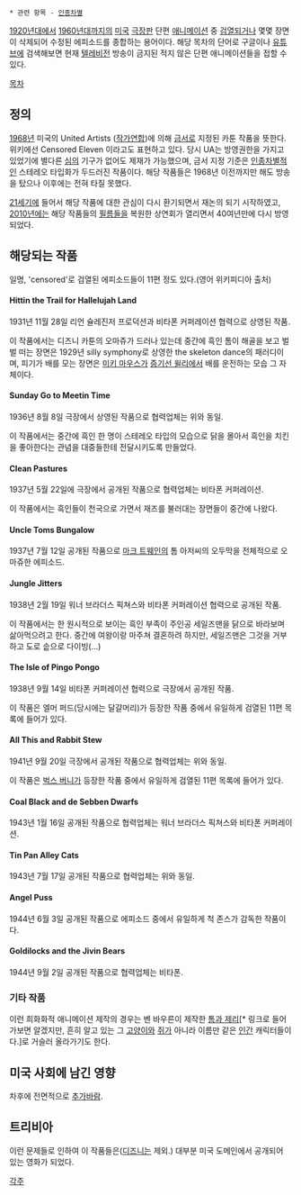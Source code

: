  * 관련 항목 - [[인종차별]]

[[1920년대]]에서 [[1960년대]]까지의 [[미국]] [[극장판]] 단편 [[애니메이션]] 중 [[검열]]되거나 몇몇 장면이 삭제되어 수정된 에피소드를 종합하는 용어이다. 해당 목차의 단어로 구글이나 [[유튜브]]에 검색해보면 현재 [[텔레비전]] 방송이 금지된 적지 않은 단편 애니메이션들을 접할 수 있다.

[[목차]]
== 정의 ==
[[1968년]] 미국의 United Artists ([[작가]]연합)에 의해 [[금서]]로 지정된 카툰 작품을 뜻한다. 위키에선 Censored Eleven 이라고도 표현하고 있다. 당시 UA는 방영권한을 가지고 있었기에 별다른 [[심의]] 기구가 없어도 제재가 가능했으며, 금서 지정 기준은 [[인종차별]]적인 스테레오 타입화가 두드러진 작품이다. 해당 작품들은 1968년 이전까지만 해도 방송을 탔으나 이후에는 전혀 타질 못했다.

[[21세기]]에 들어서 해당 작품에 대한 관심이 다시 환기되면서 재논의 되기 시작하였고, [[2010년]]에는 해당 작품들의 [[필름]]들을 복원한 상연회가 열리면서 40여년만에 다시 방영되었다.

== 해당되는 작품 ==
일명, 'censored'로 검열된 에피소드들이 11편 정도 있다.(영어 위키피디아 출처) 

==== Hittin the Trail for Hallelujah Land ====
1931년 11월 28일 리언 슐레진저 프로덕션과 비타폰 커퍼레이션 협력으로 상영된 작품.

이 작품에서는 디즈니 카툰의 오마쥬가 드러나 있는데 중간에 흑인 톰이 해골을 보고 벌벌 떠는 장면은 1929년 silly symphony로 상영한 the skeleton dance의 패러디이며, 피기가 배를 모는 장면은 [[미키 마우스]]가 [[증기선 윌리]]에서 배를 운전하는 모습 그 자체이다. 

==== Sunday Go to Meetin Time ====
1936년 8월 8일 극장에서 상영된 작품으로 협력업체는 위와 동일.

이 작품에서는 중간에 흑인 한 명이 스테레오 타입의 모습으로 닭을 몰아서 흑인을 치킨을 좋아한다는 관념을 대중들한테 전달시키도록 만들었다.

==== Clean Pastures ====
1937년 5월 22일에 극장에서 공개된 작품으로 협력업체는 비타폰 커퍼레이션.

이 작품에서는 흑인들이 천국으로 가면서 재즈를 불러대는 장면들이 중간에 나왔다.

==== Uncle Toms Bungalow ====
1937년 7월 12일 공개된 작품으로 [[마크 트웨인]]의 톰 아저씨의 오두막을 전체적으로 오마쥬한 에피소드.

==== Jungle Jitters ====
1938년 2월 19일 워너 브라더스 픽쳐스와 비타폰 커퍼레이션 협력으로 공개된 작품.

이 작품에서는 한 원시적으로 보이는 흑인 부족이 주인공 세일즈맨을 닭으로 바라보며 삶아먹으려고 한다. 중간에 여왕이랑 마주쳐 결혼하려 하지만, 세일즈맨은 그것을 거부하고 도로 솥으로 다이빙(...)

==== The Isle of Pingo Pongo ====
1938년 9월 14일 비타폰 커퍼레이션 협력으로 극장에서 공개된 작품.

이 작품은 엘머 퍼드(당시에는 달걀머리)가 등장한 작품 중에서 유일하게 검열된 11편 목록에 들어가 있다.

==== All This and Rabbit Stew ====
1941년 9월 20일 극장에서 공개된 작품으로 협력업체는 위와 동일.

이 작품은 [[벅스 버니]]가 등장한 작품 중에서 유일하게 검열된 11편 목록에 들어가 있다.

==== Coal Black and de Sebben Dwarfs ====
1943년 1월 16일 공개된 작품으로 협력업체는 워너 브라더스 픽쳐스와 비타폰 커퍼레이션.

==== Tin Pan Alley Cats ====
1943년 7월 17일 공개된 작품으로 협력업체는 위와 동일.

==== Angel Puss ====
1944년 6월 3일 공개된 작품으로 에피소드 중에서 유일하게 척 존스가 감독한 작품이다.

==== Goldilocks and the Jivin Bears ====
1944년 9월 2일 공개된 작품으로 협력업체는 비타폰.

=== 기타 작품 ===
이런 희화화적 애니메이션 제작의 경우는 벤 바우른이 제작한 [[http://www.youtube.com/watch?v=dv9BBZDCQeU|톰과 제리]][* 링크로 들어가보면 알겠지만, 흔히 알고 있는 그 [[고양이]]와 [[쥐]]가 아니라 이름만 같은 [[인간]] 캐릭터들이다.]로 거슬러 올라가기도 한다.

== 미국 사회에 남긴 영향 ==
차후에 전면적으로 [[추가바람]].

== 트리비아 ==
이런 문제들로 인하여 이 작품들은([[디즈니]]는 제외.) 대부분 미국 도메인에서 공개되어 있는 영화가 되었다.

[[각주]]
